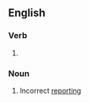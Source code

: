 ==English==

===Verb===
{{head|en|present participle}}

# {{present participle of|misreport|lang=en|nocat=1}}

===Noun===
{{en-noun|~}}

# Incorrect [[reporting]]